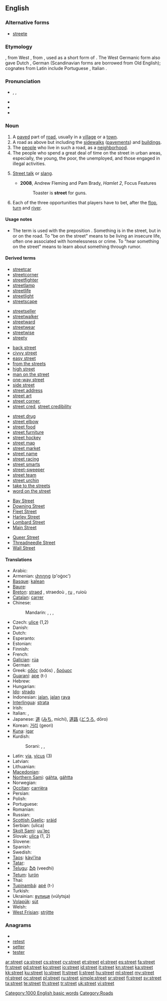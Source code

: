 {{wikipedia}}
==English==

{{rank|produce|drawn|field|828|street|attempt|soft|officers}}

===Alternative forms===
* [[streete]]

===Etymology===
{{etyl|ang}} {{term|stræt||paved road, Roman road}}, from West {{etyl|gem}}, from {{etyl|LL.}} {{term|strata|strāta|lang=la}}, used as a short form of {{term||[[via]] [[strata|strāta]]|paved road}}. The West Germanic form also gave Dutch {{term|straat|lang=nl}}, German {{term|Straße|lang=de}} (Scandinavian forms are borrowed from Old English); cognates from Latin include Portuguese {{term|estrada|lang=pt}}, Italian {{term|strada|lang=it}}.

===Pronunciation===
* {{enPR|strēt}}, {{IPA|/stɹiːt/}}, {{SAMPA|/stri:t/}}
* {{audio|en-us-street.ogg|Audio (US)}}
* {{audio|En-uk-a street.ogg|Audio (UK)}}
* {{rhymes|iːt}}

===Noun===
{{en-noun}}

# A [[paved]] part of [[road]], usually in a [[village]] or a [[town]].
# A road as above but including the [[sidewalk]]s ([[pavement]]s) and [[building]]s.
# The [[people]] who live in such a road, as a [[neighborhood]].
# The people who spend a great deal of time on the street in urban areas, especially, the young, the poor, the unemployed, and those engaged in illegal activities.
# {{slang}} [[street talk|Street talk]] or [[slang]].
#* '''2008''', Andrew Fleming and Pam Brady, ''Hamlet 2'', Focus Features
#*: Toaster is '''street''' for guns.
# {{poker slang}} Each of the three opportunities that players have to bet, after the [[flop]], [[turn]] and [[river]].

====Usage notes====
* {{sense|paved part of road}} {{qualifier|Regional}} The term {{term|street}} is used with the preposition {{term|in}}. Something is in the street, but in or on the road. To "be on the street" means to be living an insecure life, often one associated with homelessness or crime. To "hear something on the street" means to learn about something through rumor. <!--This should be expanded a bit.-->

====Derived terms====
{{rel-top|compounds formed from ''street (noun)''}}
* [[streetcar]]
* [[streetcorner]]
* [[streetfighter]]
* [[streetlamp]]
* [[streetlife]]
* [[streetlight]]
* [[streetscape]]
{{rel-mid}}
* [[streetseller]]
* [[streetwalker]]
* [[streetward]]
* [[streetwear]]
* [[streetwise]]
* [[streety]]
{{rel-bottom}}
{{rel-top|common nouns using ''street (noun)''}}
* [[back street]]
* [[civvy street]]
* [[easy street]]
* [[from the streets]]
* [[high street]]
* [[man on the street]]
* [[one-way street]]
* [[side street]]
* [[street address]]
* [[street art]]
* [[street corner]],
* [[street cred]], [[street credibility]]
{{rel-mid}}
* [[street drug]]
* [[street elbow]]
* [[street food]]
* [[street furniture]]
* [[street hockey]]
* [[street map]]
* [[street market]]
* [[street name]]
* [[street racing]]
* [[street smarts]]
* [[street-sweeper]]
* [[street team]]
* [[street urchin]]
* [[take to the streets]]
* [[word on the street]]
{{rel-bottom}}
{{rel-top|proper and other capitalized nouns form using ''street (noun)''}}
* [[Bay Street]]<!--Canadian figurative sense-->
* [[Downing Street]]<!--figurative sense: the British government-->
* [[Fleet Street]]<!--figurative sense: the British press-->
* [[Harley Street]]<!--figurative sense: the English medical profession-->
* [[Lombard Street]]
* [[Main Street]]
{{rel-mid}}
* [[Queer Street]]
* [[Threadneedle Street]]<!--figurative sense: the Bank of England-->
* [[Wall Street]]
{{rel-bottom}}

====Translations====
{{trans-top|paved part of road in a village or a town}}
* Arabic: {{t+|ar|شارع|alt=شارِع|tr=shaari3}}
* Armenian: [[փողոց]] (p'oġoc')
* [[Basque]]: [[kalean]]
* [[Baure]]: {{tø|brg|kaye}}
* [[Breton]]: [[straed]] {{f}}, straedoù {{p}}, [[ru]] {{f}}, ruioù {{p}}
* [[Catalan]]: [[carrer]] {{m}}
* Chinese:
*: Mandarin: {{t|zh|街|tr=jiē|sc=Hani}}, {{t|zh|路|tr=lù|sc=Hani}}, {{t|zh|馬路|sc=Hani}}, {{t|zh|马路|tr=mǎlù|sc=Hani}}
* Czech: [[ulice]] {{f}} (1,2)
* Danish: {{t+|da|gade|n}}
* Dutch: {{t+|nl|straat}}
* Esperanto: {{t-|eo|strato|xs=Esperanto}}
* Estonian: {{t-|et|tänav}}
* Finnish: {{t+|fi|katu}}
* French: {{t+|fr|rue|f}}
* [[Galician]]: [[rúa]] {{f}}
* German: {{t+|de|Straße|f}}
* Greek: [[οδός]] (odós) {{f}}, [[δρόμος]] {{m}}
* [[Guaraní]]: [[ape]] (t-)
* Hebrew: {{t+|he|רחוב|tr=rehov}}
* Hungarian: {{t+|hu|utca}}
* [[Ido]]: [[strado]]
* Indonesian: [[jalan]], [[jalan]] [[raya]]
* [[Interlingua]]: [[strata]]
* Irish: {{t+|ga|sráid|f|xs=Irish}}
* Italian: {{t+|it|strada|f}}, {{t+|it|via|f}}
* Japanese: [[道]] ([[みち]], michi), [[道路]] ([[どうろ]], dōro)
* Korean: [[거리]] (geori)
* [[Kuna]]: [[igar]]
* Kurdish:
*: Sorani: {{t-|ku|جاده|tr=jAdda|sc=ku-Arab}}, {{t|ku|کۆڵان|tr=koLAn|sc=ku-Arab}}, {{t|ku|شه‌قام|tr=shaqAm|sc=ku-Arab}}
{{trans-mid}}
* Latin: [[via]], [[vicus]] (3)
* Latvian: {{t|lv|iela|xs=Latvian}}
* Lithuanian: {{t+|lt|gatvė|f|xs=Lithuanian}}
* [[Macedonian]]: {{t-|mk|улица|f|tr=úlica}}
* [[Northern Sami]]: [[gáhta]], [[gáhtta]]
* Norwegian: {{t+|no|gate}}
* [[Occitan]]: [[carrièra]] {{f}}
* Persian: {{t+|fa|خیابان|tr=khiyâbân|xs=Persian}}
* Polish: {{t+|pl|ulica|f}}
* Portuguese: {{t+|pt|rua|f}}
* Romanian: {{t+|ro|stradă|f}}
* Russian: {{t+|ru|улица|f|tr=úlitsa}}
* [[Scottish Gaelic]]: [[sràid]] {{f}}
* Serbian: {{t-|sr|улица|sc=Cyrl}} (ulica)
* [[Skolt Sami]]: [[uu´lec]]
* Slovak: [[ulica#Slovak|ulica]] {{f}} (1, 2)
* Slovene: {{t+|sl|ulica|f}}
* Spanish: {{t+|es|calle|f}}
* Swedish: {{t+|sv|gata}}
* [[Taos]]: [[kàyi’ína]]
* [[Tatar]]: {{t+|tt|урам|sc=Cyrl|xs=Tatar}}
* [[Telugu]]: [[వీధి]] (veedhi)
* [[Tetum]]: [[lurón]]
* Thai: {{t|th|ถนน|tr=ta non}}
* [[Tupinambá]]: [[apé]] (t-)
* Turkish: {{t+|tr|sokak}}
* Ukrainian: [[вулиця]] (vúlytsja) {{f}}
* [[Volapük]]: [[süt]]
* Welsh: {{t+|cy|heol|f|xs=Welsh}}
* [[West Frisian]]: [[strjitte]]
{{trans-bottom}}

===Anagrams===
* {{alphagram|eerstt}}
* [[retest#English|retest]]
* [[setter#English|setter]]
* [[tester#English|tester]]

[[Category:1000 English basic words]]
[[Category:Roads]]

[[ar:street]]
[[ca:street]]
[[cs:street]]
[[cy:street]]
[[et:street]]
[[el:street]]
[[es:street]]
[[fa:street]]
[[fr:street]]
[[gd:street]]
[[ko:street]]
[[io:street]]
[[id:street]]
[[it:street]]
[[kn:street]]
[[ka:street]]
[[kk:street]]
[[ku:street]]
[[lo:street]]
[[lt:street]]
[[li:street]]
[[hu:street]]
[[ml:street]]
[[my:street]]
[[nl:street]]
[[oc:street]]
[[pl:street]]
[[ru:street]]
[[simple:street]]
[[sr:street]]
[[fi:street]]
[[sv:street]]
[[ta:street]]
[[te:street]]
[[th:street]]
[[tr:street]]
[[uk:street]]
[[vi:street]]